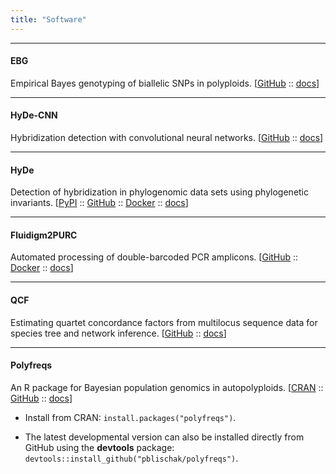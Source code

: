 ```yaml
---
title: "Software"
---
```


----

#### EBG

Empirical Bayes genotyping of biallelic SNPs in polyploids. 
[<a href="https://github.com/pblischak/polyploid-genotyping" target="_blank">GitHub</a> ::
<a href="http://pblischak.github.io/polyploid-genotyping" target="_blank">docs</a>]

----

#### HyDe-CNN

Hybridization detection with convolutional neural networks.
[<a href="https://github.com/pblischak/hyde-cnn" target="_blank">GitHub</a> ::
<a href="https://pblischak.github.io/hyde-cnn" target="_blank">docs</a>]

----

#### HyDe

Detection of hybridization in phylogenomic data sets using phylogenetic invariants. 
[<a href="https://pypi.org/project/phyde/" target="_blank">PyPI</a> :: 
<a href="https://github.com/pblischak/HyDe" target="_blank">GitHub</a> :: 
<a href="https://hub.docker.com/r/pblischak/hyde-docker" target="_blank">Docker</a> ::
<a href="http://hybridization-detection.readthedocs.io/" target="_blank">docs</a>]

----

#### Fluidigm2PURC

Automated processing of double-barcoded PCR amplicons. 
[<a href="https://github.com/pblischak/fluidigm2purc" target="_blank">GitHub</a> :: 
<a href="https://hub.docker.com/r/pblischak/fluidigm2purc/" target="_blank">Docker</a> ::
<a href="http://fluidigm2purc.readthedocs.io/" target="_blank">docs</a>]

----

#### QCF

Estimating quartet concordance factors from multilocus sequence data for species
tree and network inference. [<a href="https://github.com/pblischak/QCF" target="_blank">GitHub</a> ::
<a href="http://qcf.readthedocs.io/" target="_blank">docs</a>]

----

#### Polyfreqs

An R package for Bayesian population genomics in autopolyploids.
[<a href="https://cran.r-project.org/package=polyfreqs" target="_blank">CRAN</a> :: 
<a href="https://github.com/pblischak/polyfreqs" target="_blank">GitHub</a> :: 
<a href="https://www.rdocumentation.org/packages/polyfreqs" target="_blank">docs</a>]

- Install from CRAN: `install.packages("polyfreqs")`.

- The latest developmental version can also be installed directly from GitHub using the **devtools** package: `devtools::install_github("pblischak/polyfreqs")`.
